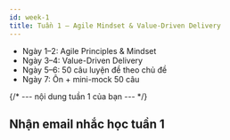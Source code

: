 ```yaml
---
id: week-1
title: Tuần 1 – Agile Mindset & Value-Driven Delivery
---
```

- Ngày 1–2: Agile Principles & Mindset
- Ngày 3–4: Value-Driven Delivery
- Ngày 5–6: 50 câu luyện đề theo chủ đề
- Ngày 7: Ôn + mini-mock 50 câu



{/* --- nội dung tuần 1 của bạn --- */}

## Nhận email nhắc học tuần 1
<Subscribe source="week-1" />
